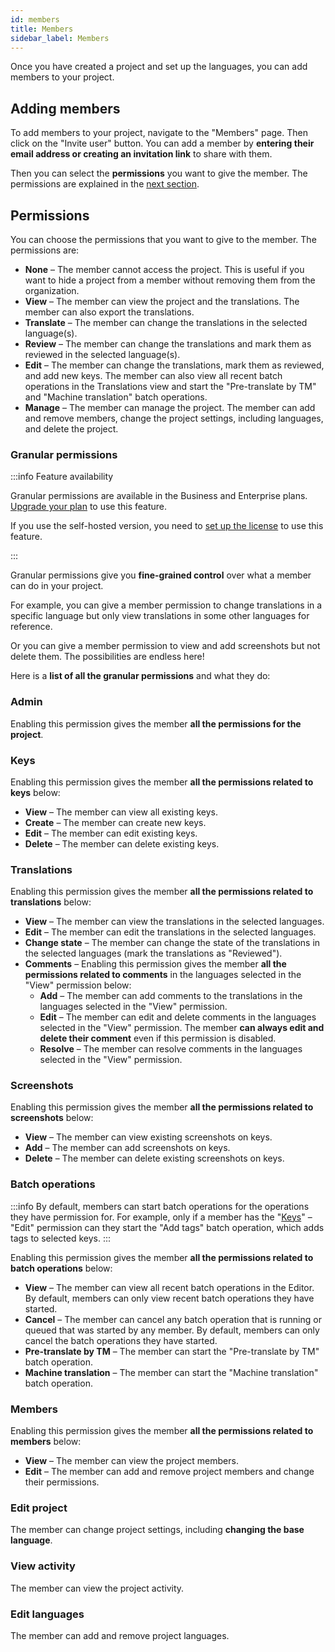 ---
id: members
title: Members
sidebar_label: Members
---


Once you have created a project and set up the languages, you can add members to your project.

## Adding members

To add members to your project, navigate to the "Members" page. Then click on the "Invite user" button.
You can add a member by **entering their email address or creating an invitation link** to share with them.

Then you can select the **permissions** you want to give the member. The permissions are explained in the [next section](#permissions).

<ScreenshotWrapper
  src="/img/docs/platform/invitation-member.webp"
  alt="new member invitation"
/>

## Permissions

You can choose the permissions that you want to give to the member. The permissions are:

- **None** – The member cannot access the project. This is useful if you want to hide a project from a member without removing them from the organization.
- **View** – The member can view the project and the translations. The member can also export the translations.
- **Translate** – The member can change the translations in the selected language(s).
- **Review** – The member can change the translations and mark them as reviewed in the selected language(s).
- **Edit** – The member can change the translations, mark them as reviewed, and add new keys.
  The member can also view all recent batch operations in the Translations view and start the "Pre-translate by TM" and "Machine translation" batch operations.
- **Manage** – The member can manage the project. The member can add and remove members, change the project settings, including languages, and delete the project.

<ScreenshotWrapper
  src="/img/docs/platform/basic-permissions.webp"
  alt="basic permissions"
/>

### Granular permissions

:::info Feature availability

Granular permissions are available in the Business and Enterprise plans. [Upgrade your plan](/pricing) to use this feature.

If you use the self-hosted version, you need to [set up the license](/platform/self_hosting/licensing) to use this feature.

:::

Granular permissions give you **fine-grained control** over what a member can do in your project.

For example, you can give a member permission to change translations in a specific language but only view translations in some other languages for reference.

Or you can give a member permission to view and add screenshots but not delete them. The possibilities are endless here!

<ScreenshotWrapper
  src="/img/docs/platform/granular-permissions.webp"
  alt="granular permissions"
/>

Here is a **list of all the granular permissions** and what they do:

<h3 id="granular-permissions-admin">Admin</h3>

Enabling this permission gives the member **all the permissions for the project**.

<h3 id="granular-permissions-keys">Keys</h3>

Enabling this permission gives the member **all the permissions related to keys** below:

- **View** – The member can view all existing keys.
- **Create** – The member can create new keys.
- **Edit** – The member can edit existing keys.
- **Delete** – The member can delete existing keys.

<h3 id="granular-permissions-translations">Translations</h3>

Enabling this permission gives the member **all the permissions related to translations** below:

- **View** – The member can view the translations in the selected languages.
- **Edit** – The member can edit the translations in the selected languages.
- **Change state** – The member can change the state of the translations in the selected languages (mark the translations as "Reviewed").
- **Comments** – Enabling this permission gives the member **all the permissions related to comments** in the languages selected in the "View" permission below:
  - **Add** – The member can add comments to the translations in the languages selected in the "View" permission.
  - **Edit** – The member can edit and delete comments in the languages selected in the "View" permission.
    The member **can always edit and delete their comment** even if this permission is disabled.
  - **Resolve** – The member can resolve comments in the languages selected in the "View" permission.

<h3 id="granular-permissions-screenshots">Screenshots</h3>

Enabling this permission gives the member **all the permissions related to screenshots** below:

- **View** – The member can view existing screenshots on keys.
- **Add** – The member can add screenshots on keys.
- **Delete** – The member can delete existing screenshots on keys.

<h3 id="granular-permissions-batch-operations">Batch operations</h3>

:::info
By default, members can start batch operations for the operations they have permission for.
For example, only if a member has the "[Keys](#granular-permissions-keys)" – "Edit" permission can they start the "Add tags" batch operation, which adds tags to selected keys.
:::

Enabling this permission gives the member **all the permissions related to batch operations** below:

- **View** – The member can view all recent batch operations in the Editor.
  By default, members can only view recent batch operations they have started.
- **Cancel** – The member can cancel any batch operation that is running or queued that was started by any member.
  By default, members can only cancel the batch operations they have started.
- **Pre-translate by TM** – The member can start the "Pre-translate by TM" batch operation.
- **Machine translation** – The member can start the "Machine translation" batch operation.

<h3 id="granular-permissions-members">Members</h3>

Enabling this permission gives the member **all the permissions related to members** below:

- **View** – The member can view the project members.
- **Edit** – The member can add and remove project members and change their permissions.

<h3 id="granular-permissions-edit-project">Edit project</h3>

The member can change project settings, including **changing the base language**.

<h3 id="granular-permissions-view-activity">View activity</h3>

The member can view the project activity.

<h3 id="granular-permissions-edit-languages">Edit languages</h3>

The member can add and remove project languages.
